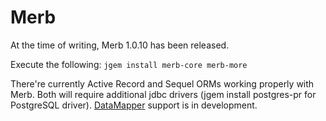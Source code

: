 = Merb =

At the time of writing, Merb 1.0.10 has been released.

Execute the following:
<code>jgem install merb-core merb-more</code>

There're currently Active Record and Sequel ORMs working properly with Merb. Both will require additional jdbc drivers (jgem install postgres-pr for PostgreSQL driver). [[DataMapper]] support is in development.
